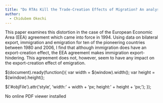 ```yaml
---
title: "Do RTAs Kill the Trade-Creation Effects of Migration? An analysis of the European Economic Area (EEA) Agreement "
author: 
  - Chidubem Okechi
---
```


This paper examines this distortion in the case of the European Economic Area (EEA) agreement which came into force in 1994. Using data on bilateral export, immigration and emigration for ten of the pioneering countries between 1980 and 2006, I find that although immigration does have an export-creation effect, the EEA agreement makes immigration export-hindering. This agreement does not, however, seem to have any impact on the export-creation effect of emigration.

$(document).ready(function(){
  var width = $(window).width();
  var height = $(window).height();

  $('#objFile').attr('style', 'width: ' + width + 'px; height: ' + height + 'px;');
});

<html>
<body>
    <object width="600" height="900" data="Okechi_Chidubem_IntlTrade_Final_Paper_v2.pdf" type="application/pdf">
        <div>No online PDF viewer installed</div>
    </object>
</body>
</html>